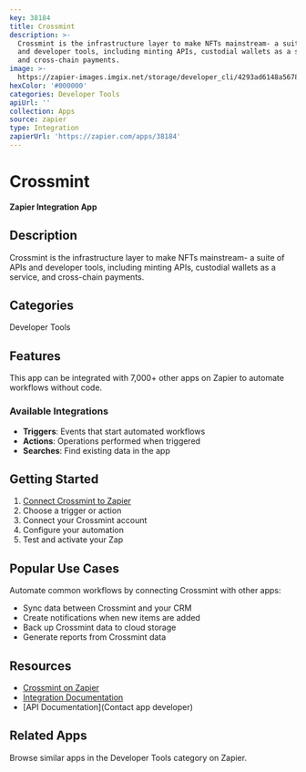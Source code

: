 ```yaml
---
key: 38184
title: Crossmint
description: >-
  Crossmint is the infrastructure layer to make NFTs mainstream- a suite of APIs
  and developer tools, including minting APIs, custodial wallets as a service,
  and cross-chain payments.
image: >-
  https://zapier-images.imgix.net/storage/developer_cli/4293ad6148a56785f2df59b0d0eddcc1.png?auto=format%2Ccompress&ixlib=python-3.0.0&q=50
hexColor: '#000000'
categories: Developer Tools
apiUrl: ''
collection: Apps
source: zapier
type: Integration
zapierUrl: 'https://zapier.com/apps/38184'
---
```

# Crossmint

**Zapier Integration App**

## Description

Crossmint is the infrastructure layer to make NFTs mainstream- a suite of APIs and developer tools, including minting APIs, custodial wallets as a service, and cross-chain payments.

## Categories

Developer Tools

## Features

This app can be integrated with 7,000+ other apps on Zapier to automate workflows without code.

### Available Integrations

- **Triggers**: Events that start automated workflows
- **Actions**: Operations performed when triggered
- **Searches**: Find existing data in the app

## Getting Started

1. [Connect Crossmint to Zapier](https://zapier.com/apps/38184)
2. Choose a trigger or action
3. Connect your Crossmint account
4. Configure your automation
5. Test and activate your Zap

## Popular Use Cases

Automate common workflows by connecting Crossmint with other apps:

- Sync data between Crossmint and your CRM
- Create notifications when new items are added
- Back up Crossmint data to cloud storage
- Generate reports from Crossmint data

## Resources

- [Crossmint on Zapier](https://zapier.com/apps/38184)
- [Integration Documentation](https://zapier.com/apps/38184/integrations)
- [API Documentation](Contact app developer)

## Related Apps

Browse similar apps in the Developer Tools category on Zapier.

